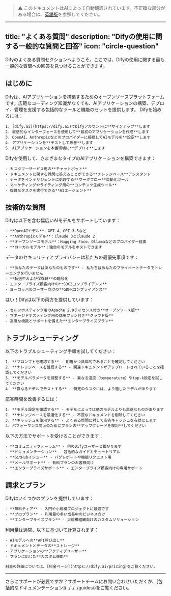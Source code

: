 > ⚠️ このドキュメントはAIによって自動翻訳されています。不正確な部分がある場合は、[英語版](../../../../en/documentation/pages/getting-started/faq.mdx)を参照してください。

---
title: "よくある質問"
description: "Difyの使用に関する一般的な質問と回答"
icon: "circle-question"
---

Difyのよくある質問セクションへようこそ。ここでは、Difyの使用に関する最も一般的な質問への回答を見つけることができます。

## はじめに

<AccordionGroup>
  <Accordion title="Difyとは何ですか？">
    Difyは、AIアプリケーションを構築するためのオープンソースプラットフォームです。広範なコーディング知識がなくても、AIアプリケーションの構築、デプロイ、管理を支援する包括的なツールと機能のセットを提供します。
  </Accordion>

  <Accordion title="Difyを始めるにはどうすればよいですか？">
    Difyを始めるには：

    1. [dify.ai](https://dify.ai)でDifyアカウントに**サインアップ**します
    2. 直感的なインターフェースを使用して**最初のアプリケーションを作成**します
    3. OpenAI、Anthropicなどのプロバイダーに接続してAIモデルを**設定**します
    4. アプリケーションを**テストして改善**します
    5. AIアプリケーションを本番環境に**デプロイ**します
  </Accordion>

  <Accordion title="Difyでどのような種類のアプリケーションを構築できますか？">
    Difyを使用して、さまざまなタイプのAIアプリケーションを構築できます：

    - カスタマーサービス用の**チャットボット**
    - ドキュメントに関する質問に答えることができる**ナレッジベース**アシスタント
    - データをインテリジェントに処理する**ワークフロー**自動化ツール
    - マーケティングやライティング用の**コンテンツ生成ツール**
    - 複雑なタスクを実行できる**AIエージェント**
  </Accordion>
</AccordionGroup>

## 技術的な質問

<AccordionGroup>
  <Accordion title="DifyはどのAIモデルをサポートしていますか？">
    Difyは以下を含む幅広いAIモデルをサポートしています：

    - **OpenAIモデル**：GPT-4、GPT-3.5など
    - **Anthropicモデル**：Claude 3とClaude 2
    - **オープンソースモデル**：Hugging Face、Ollamaなどのプロバイダー経由
    - **ローカルモデル**：独自のモデルをホストできます
  </Accordion>

  <Accordion title="Difyは私のデータをどのように扱いますか？">
    データのセキュリティとプライバシーは私たちの最優先事項です：

    - **あなたのデータはあなたのものです** - 私たちはあなたのプライベートデータでトレーニングを行いません
    - **転送中および保存時**の暗号化
    - エンタープライズ顧客向けの**SOC2コンプライアンス**
    - ヨーロッパのユーザー向けの**GDPRコンプライアンス**
  </Accordion>

  <Accordion title="Difyを商用目的で使用できますか？">
    はい！Difyは以下の両方を提供しています：

    - セルフホスティング用のApache 2.0ライセンス付き**オープンソース版**
    - マネージドホスティング用の商用プラン付き**クラウド版**
    - 高度な機能とサポートを備えた**エンタープライズプラン**
  </Accordion>
</AccordionGroup>

## トラブルシューティング

<AccordionGroup>
  <Accordion title="AIアプリケーションが誤った応答をします">
    以下のトラブルシューティング手順を試してください：

    1. **プロンプトを確認する** - 明確かつ具体的であることを確認してください
    2. **ナレッジベースを確認する** - 関連ドキュメントがアップロードされていることを確認してください
    3. **モデルパラメータを調整する** - 異なる温度（temperature）やtop-k設定を試してください
    4. **異なるモデルでテストする** - 特定のタスクには、より適したモデルがあります
  </Accordion>

  <Accordion title="応答時間が遅いです">
    応答時間を改善するには：

    1. **モデル設定を確認する** - モデルによっては他のモデルよりも高速なものがあります
    2. **ナレッジベースを最適化する** - 不要なドキュメントを削除してください
    3. **キャッシュを使用する** - よくある質問に対して応答キャッシュを有効にします
    4. パフォーマンス向上のためにプランの**アップグレードを検討**してください
  </Accordion>

  <Accordion title="サポートを受けるにはどうすればよいですか？">
    以下の方法でサポートを受けることができます：

    - **コミュニティフォーラム** - 他のDifyユーザーと繋がります
    - **ドキュメンテーション** - 包括的なガイドとチュートリアル
    - **GitHubイシュー** - バグレポートや機能リクエスト用
    - **メールサポート** - 有料プランのお客様向け
    - **エンタープライズサポート** - エンタープライズ顧客向けの専用サポート
  </Accordion>
</AccordionGroup>

## 請求とプラン

<AccordionGroup>
  <Accordion title="どのような料金プランがありますか？">
    Difyはいくつかのプランを提供しています：

    - **無料ティア** - 入門や小規模プロジェクトに最適です
    - **プロプラン** - 利用量の多い成長中のビジネス向け
    - **エンタープライズプラン** - 大規模組織向けのカスタムソリューション
  </Accordion>

  <Accordion title="利用量はどのように計算されますか？">
    利用量は通常、以下に基づいて計算されます：

    - AIモデルへの**API呼び出し**
    - ドキュメントとデータの**ストレージ**
    - アプリケーションの**アクティブユーザー**
    - プランに応じた**カスタム機能**

    料金の詳細については、[料金ページ](https://dify.ai/pricing)をご覧ください。
  </Accordion>
</AccordionGroup>

---

<Note>
  さらにサポートが必要ですか？サポートチームにお問い合わせいただくか、[包括的なドキュメンテーション](../../../guides/)をご覧ください。
</Note>